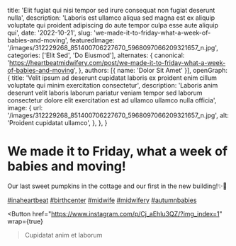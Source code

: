   title: 'Elit fugiat qui nisi tempor sed irure consequat non fugiat deserunt nulla',
  description: 'Laboris est ullamco aliqua sed magna est ex aliquip voluptate qui proident adipiscing do aute tempor culpa esse aute aliquip qui',
  date: '2022-10-21',
  slug: 'we-made-it-to-friday-what-a-week-of-babies-and-moving',
  featuredImage: '/images/312229268_851400706227670_5968097066209321657_n.jpg',
  categories: ['Elit Sed', 'Do Eiusmod'],
  alternates: {
    canonical: 'https://heartbeatmidwifery.com/post/we-made-it-to-friday-what-a-week-of-babies-and-moving',
  },
  authors: [{ name: 'Dolor Sit Amet' }],
  openGraph: {
    title: 'Velit ipsum ad deserunt cupidatat laboris ex proident enim cillum voluptate qui minim exercitation consectetur',
    description: 'Laboris anim deserunt velit laboris laborum pariatur veniam tempor sed laborum consectetur dolore elit exercitation est ad ullamco ullamco nulla officia',
    image: {
      url: '/images/312229268_851400706227670_5968097066209321657_n.jpg',
      alt: 'Proident cupidatat ullamco',
    },
  },
}


# We made it to Friday, what a week of babies and moving!

<Gallery>
  <GalleryItem
    src="/images/312229268_851400706227670_5968097066209321657_n.jpg"
    size="large"
  />
  <GalleryItem
    src="/images/312147685_2314772985347771_2513131731895351139_n.jpg"
    size="large"
  />
  <GalleryItem
    src="/images/312015958_5971308339570656_4937635072862057048_n.jpg"
    size="large"
  />
</Gallery>

Our last sweet pumpkins in the cottage and our first in the new building!✨🎃

[#inaheartbeat](https://www.instagram.com/explore/tags/inaheartbeat/) [#birthcenter](https://www.instagram.com/explore/tags/birthcenter/) [#midwife](https://www.instagram.com/explore/tags/midwife/) [#midwifery](https://www.instagram.com/explore/tags/midwifery/) [#autumnbabies](https://www.instagram.com/explore/tags/autumnbabies/)

<Button
  href="https://www.instagram.com/p/Cj_aEhlu3QZ/?img_index=1"
  wrap={true}
>Cupidatat anim et laborum</Button>
